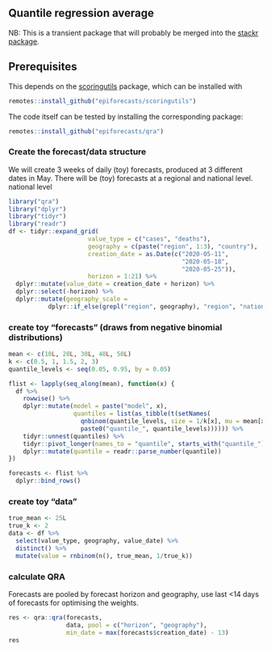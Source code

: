 ## Quantile regression average

NB: This is a transient package that will probably be merged into the
[stackr package](https://github.com/nikosbosse/stackr). 

## Prerequisites

This depends on the [scoringutils](https://github.com/epiforecasts/scoringutils)
package, which can be installed with 

```r
remotes::install_github("epiforecasts/scoringutils")
```

The code itself can be tested by installing the corresponding package:
```r
remotes::install_github("epiforecasts/qra")
```


### Create the forecast/data structure

We will create 3 weeks of daily (toy) forecasts, produced at 3 different dates in May.
There will be (toy) forecasts at a regional and national level.
national level

```r
library("qra")
library("dplyr")
library("tidyr")
library("readr")
df <- tidyr::expand_grid(
                      value_type = c("cases", "deaths"),
                      geography = c(paste("region", 1:3), "country"),
                      creation_date = as.Date(c("2020-05-11",
                                                "2020-05-18",
                                                "2020-05-25")),
                      horizon = 1:21) %>%
  dplyr::mutate(value_date = creation_date + horizon) %>%
  dplyr::select(-horizon) %>%
  dplyr::mutate(geography_scale =
           dplyr::if_else(grepl("region", geography), "region", "nation"))
```

### create toy "forecasts" (draws from negative binomial distributions)

```r
mean <- c(10L, 20L, 30L, 40L, 50L)
k <- c(0.5, 1, 1.5, 2, 3)
quantile_levels <- seq(0.05, 0.95, by = 0.05)

flist <- lapply(seq_along(mean), function(x) {
  df %>%
    rowwise() %>%
    dplyr::mutate(model = paste("model", x),
                  quantiles = list(as_tibble(t(setNames(
                    qnbinom(quantile_levels, size = 1/k[x], mu = mean[x]),
                    paste0("quantile_", quantile_levels)))))) %>%
    tidyr::unnest(quantiles) %>%
    tidyr::pivot_longer(names_to = "quantile", starts_with("quantile_")) %>%
    dplyr::mutate(quantile = readr::parse_number(quantile))
})

forecasts <- flist %>%
  dplyr::bind_rows()
```

### create toy "data"

```r
true_mean <- 25L
true_k <- 2
data <- df %>%
  select(value_type, geography, value_date) %>%
  distinct() %>%
  mutate(value = rnbinom(n(), true_mean, 1/true_k))
```

### calculate QRA

Forecasts are pooled by forecast horizon and geography, use last <14 days of
forecasts for optimising the weights.
```r
res <- qra::qra(forecasts,
                data, pool = c("horizon", "geography"),
                min_date = max(forecasts$creation_date) - 13)
res
```
